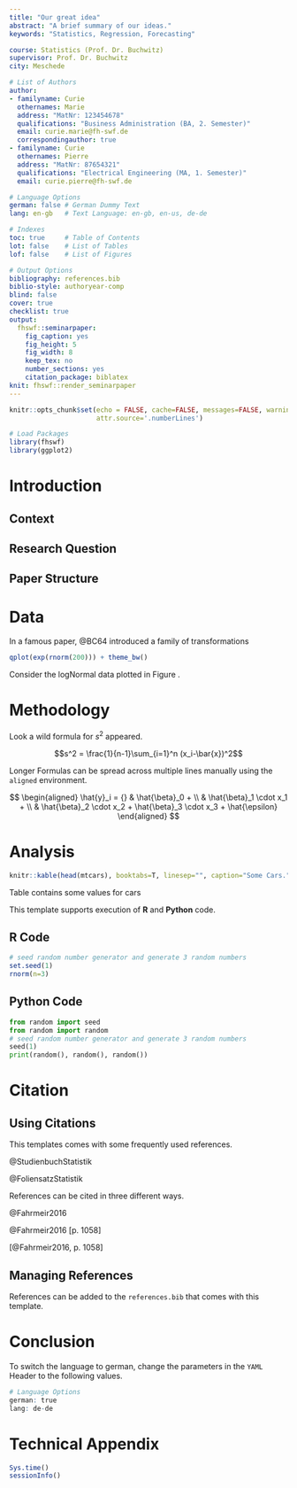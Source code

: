 ```yaml
---
title: "Our great idea"
abstract: "A brief summary of our ideas."
keywords: "Statistics, Regression, Forecasting"

course: Statistics (Prof. Dr. Buchwitz)
supervisor: Prof. Dr. Buchwitz
city: Meschede

# List of Authors
author:
- familyname: Curie
  othernames: Marie
  address: "MatNr: 123454678"
  qualifications: "Business Administration (BA, 2. Semester)"
  email: curie.marie@fh-swf.de
  correspondingauthor: true
- familyname: Curie
  othernames: Pierre
  address: "MatNr: 87654321"
  qualifications: "Electrical Engineering (MA, 1. Semester)"
  email: curie.pierre@fh-swf.de

# Language Options
german: false # German Dummy Text
lang: en-gb   # Text Language: en-gb, en-us, de-de

# Indexes
toc: true     # Table of Contents
lot: false    # List of Tables
lof: false    # List of Figures

# Output Options
bibliography: references.bib
biblio-style: authoryear-comp
blind: false
cover: true
checklist: true
output:
  fhswf::seminarpaper:
    fig_caption: yes
    fig_height: 5
    fig_width: 8
    keep_tex: no
    number_sections: yes
    citation_package: biblatex
knit: fhswf::render_seminarpaper
---
```


```r
knitr::opts_chunk$set(echo = FALSE, cache=FALSE, messages=FALSE, warning=FALSE, 
                      attr.source='.numberLines')

# Load Packages
library(fhswf)
library(ggplot2)
```


# Introduction

## Context

## Research Question

## Paper Structure

# Data 
In a famous paper, @BC64 introduced a family of transformations \dots

```r
qplot(exp(rnorm(200))) + theme_bw()
```

Consider the logNormal data plotted in Figure \ref{fig:histogram}.

# Methodology

Look a wild formula for $s^2$ appeared.

$$s^2 = \frac{1}{n-1}\sum_{i=1}^n (x_i-\bar{x})^2$$

Longer Formulas can be spread across multiple lines manually using the `aligned` environment.

$$
\begin{aligned}
\hat{y}_i = {} & \hat{\beta}_0 + \\
               & \hat{\beta}_1 \cdot x_1 +  \\
               & \hat{\beta}_2 \cdot x_2 + \hat{\beta}_3 \cdot x_3 + \hat{\epsilon}
\end{aligned}
$$

# Analysis

```r
knitr::kable(head(mtcars), booktabs=T, linesep="", caption="Some Cars.")
```

Table \ref{tab:cars} contains some values for cars \dots

This template supports execution of **R** and **Python** code.

## R Code

```r
# seed random number generator and generate 3 random numbers
set.seed(1)
rnorm(n=3)
```

## Python Code

```python
from random import seed
from random import random
# seed random number generator and generate 3 random numbers
seed(1)
print(random(), random(), random())
```

# Citation

## Using Citations

This templates comes with some frequently used references.

@StudienbuchStatistik

@FoliensatzStatistik

References can be cited in three different ways.

@Fahrmeir2016

@Fahrmeir2016[p. 1058]

[@Fahrmeir2016, p. 1058]

## Managing References

References can be added to the `references.bib` that comes with this template. 

# Conclusion

To switch the language to german, change the parameters in the `YAML` Header to the following values.

```r
# Language Options
german: true
lang: de-de 
```

\newpage

# Technical Appendix {-}

```r
Sys.time()
sessionInfo()
```

